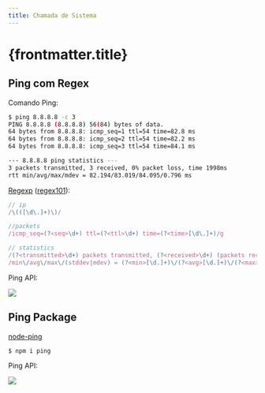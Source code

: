 ```yaml
---
title: Chamada de Sistema
---
```



# {frontmatter.title}

## Ping com Regex

Comando Ping:

```sh
$ ping 8.8.8.8 -c 3
PING 8.8.8.8 (8.8.8.8) 56(84) bytes of data.
64 bytes from 8.8.8.8: icmp_seq=1 ttl=54 time=82.8 ms
64 bytes from 8.8.8.8: icmp_seq=2 ttl=54 time=82.2 ms
64 bytes from 8.8.8.8: icmp_seq=3 ttl=54 time=84.1 ms

--- 8.8.8.8 ping statistics ---
3 packets transmitted, 3 received, 0% packet loss, time 1998ms
rtt min/avg/max/mdev = 82.194/83.019/84.095/0.796 ms
```

[Regexp](/dw/ecma/regexp) ([regex101](https://regex101.com/)):

```js
// ip
/\(([\d\.]+)\)/

//packets
/icmp_seq=(?<seq>\d+) ttl=(?<ttl>\d+) time=(?<time>[\d\.]+)/g

// statistics
/(?<transmitted>\d+) packets transmitted, (?<received>\d+) (packets received|received)/
/min\/avg\/max\/(stddev|mdev) = (?<min>[\d.]+)\/(?<avg>[\d.]+)\/(?<max>[\d.]+)\/(?<stddev>[\d.]+)/
```

Ping API:

![](/dw/imgs/expressjs/ping-command/flow.png)

<CodeTree src="/codes/expressjs/system-call/ping-command" githubUrl={true} />

<CodePreview src="/codes/expressjs/system-call/ping-command/src/lib/ping.js" highlightLines="10" />

<CodePreview src="/codes/expressjs/system-call/ping-command/src/index.js" />

<CodePreview src="/codes/expressjs/system-call/ping-command/requests.http" />

## Ping Package

[node-ping](https://github.com/danielzzz/node-ping)

```sh
$ npm i ping
```

Ping API:

![](/dw/imgs/expressjs/ping-package/flow.png)

<CodeTree src="/codes/expressjs/system-call/ping-package" githubUrl={true} />

<CodePreview src="/codes/expressjs/system-call/ping-package/src/index.js" highlightLines="4,27" />

<CodePreview src="/codes/expressjs/system-call/ping-package/requests.http" />
